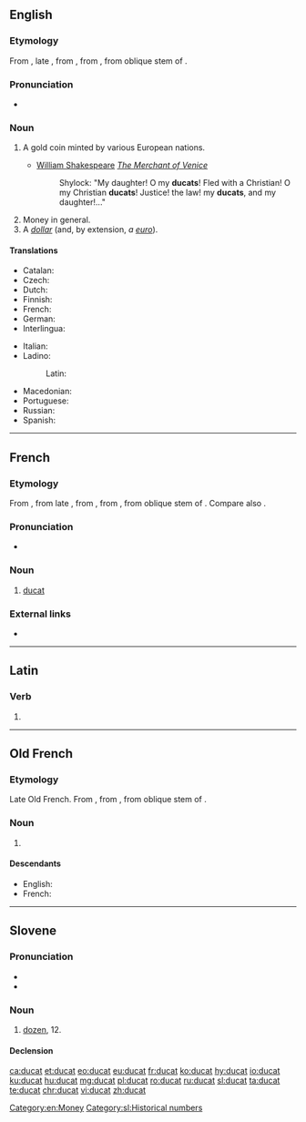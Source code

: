 {{also|ducât}}
==English==

===Etymology===
{{PIE root|en|dewk}}
From {{etyl|frm|en}}, late {{etyl|fro|en}} {{term|ducat|lang=fro}}, from {{etyl|roa-oit|en}} {{m|it|ducato}}, from {{etyl|ML.|en}} {{term|ducatus|lang=la}}, from oblique stem of {{term|dux||duke; leader|lang=la}}.

===Pronunciation===
* {{IPA|lang=en|/ˈdʌkət/}}

===Noun===
{{wikipedia}}
{{en-noun}}

# {{context|historical|lang=en}} A gold coin minted by various European nations.
#* [[w:William Shakespeare|William Shakespeare]] ''[[w:The Merchant of Venice|The Merchant of Venice]]''
#*: Shylock: "My daughter! O my '''ducats'''! Fled with a Christian! O my Christian '''ducats'''! Justice! the law! my '''ducats''', and my daughter!..."
# Money in general.
# A ''[[dollar]]'' (and, by extension, ''a [[euro]]'').

====Translations====
{{trans-top|historical gold coin}}
* Catalan: {{t+|ca|ducat|m}}
* Czech: {{t+|cs|dukát|m}}
* Dutch: {{t+|nl|dukaat|m}}
* Finnish: {{t|fi|dukaatti}}
* French: {{t+|fr|ducat|m}}
* German: {{t|de|Dukat|m}}
* Interlingua: {{t|ia|ducato}}
{{trans-mid}}
* Italian: {{t+|it|ducato}}
* Ladino:
*: Latin: {{t|lad|dukado|m}}
* Macedonian: {{t|mk|дукат|m|tr=dúkat}}
* Portuguese: {{t+|pt|ducado|m}}
* Russian: {{t+|ru|дука́т|m}}
* Spanish: {{t+|es|ducado|m}}
{{trans-bottom}}

[[Category:en:Money]]

----

==French==

===Etymology===
From {{etyl|frm|fr}}, from late {{etyl|fro|fr}}, from {{etyl|roa-oit|fr}} {{term|ducato|lang=it}}, from {{etyl|ML.|fr}} {{term|ducatus|lang=la}}, from oblique stem of {{term|dux||duke; leader|lang=la}}. Compare also {{m|fr|duché}}.

===Pronunciation===
* {{IPA|/dy.ka/|lang=fr}}

===Noun===
{{fr-noun|m}}

# [[#English|ducat]]

===External links===
* {{R:TLFi}}

----

==Latin==

===Verb===
{{la-verb-form|dūcat}}

# {{inflection of|dūcō||3|s|pres|actv|subj|lang=la}}

----

==Old French==

===Etymology===
Late Old French. From {{etyl|roa-oit|fro}} {{m|it|ducato}}, from {{etyl|ML.|fro}} {{term|ducatus|lang=la}}, from oblique stem of {{term|dux||duke; leader|lang=la}}.

===Noun===
{{fro-noun|m}}

# {{l|en|ducat}} {{gloss|historical coin}}

====Descendants====
* English: {{l|en|ducat}} {{qualifier|borrowed}}
* French: {{l|fr|ducat}}

----

==Slovene==

===Pronunciation===
* {{IPA|lang=sl|/ˈdùːtsat/|/ˈdúːtsat/}}
* {{sl-tonal|dúcat|dȗcat}}

===Noun===
{{sl-noun|dúcat|m-in|dúcata|dúcati}}

# [[dozen]], 12.

====Declension====
{{sl-decl-noun-m|dúcat}}

[[Category:sl:Historical numbers]]

[[ca:ducat]]
[[et:ducat]]
[[eo:ducat]]
[[eu:ducat]]
[[fr:ducat]]
[[ko:ducat]]
[[hy:ducat]]
[[io:ducat]]
[[ku:ducat]]
[[hu:ducat]]
[[mg:ducat]]
[[pl:ducat]]
[[ro:ducat]]
[[ru:ducat]]
[[sl:ducat]]
[[ta:ducat]]
[[te:ducat]]
[[chr:ducat]]
[[vi:ducat]]
[[zh:ducat]]
